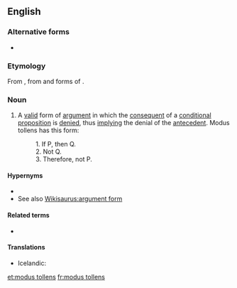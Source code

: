 ==English==

===Alternative forms===
* {{l|en|MT}} {{qualifier|initialism}}

===Etymology===
From {{term|modus tollendo tollens|modus tollendō tollēns|the mode where the denying denies}}, from {{m|la|modus||mode}} and forms of {{term|tollo|tollō|I deny}}.

===Noun===
{{wikipedia}}
{{en-noun|head=[[modus]] [[tollens]]|-}}

# {{label|en|philosophy|logic}} A [[valid]] form of [[argument]] in which the [[consequent]] of a [[conditional]] [[proposition]] is [[deny|denied]], thus [[imply]]ing the denial of the [[antecedent]]. Modus tollens has this form:
#: 1. If P, then Q.
#: 2. Not Q.
#: 3. Therefore, not P.

====Hypernyms====
* {{l|en|inference rule}}
* See also [[Wikisaurus:argument form]]

====Related terms====
* {{l|en|modus ponens}}

====Translations====
{{trans-top|a valid form of argument in which the consequent of a condition proposition is denied}}
* Icelandic: {{t|is|neitunarháttur|m}}
{{trans-mid}}
{{trans-bottom}}

[[et:modus tollens]]
[[fr:modus tollens]]